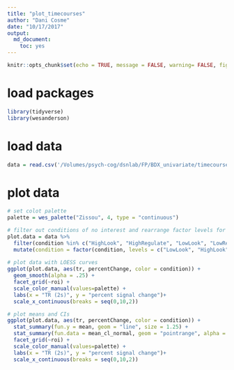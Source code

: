 ```yaml
---
title: "plot_timecourses"
author: "Dani Cosme"
date: "10/17/2017"
output:
  md_document:
    toc: yes
---
```


```r
knitr::opts_chunk$set(echo = TRUE, message = FALSE, warning= FALSE, fig.width = 10, fig.height = 5, dpi = 150)
```

# load packages
```r
library(tidyverse)
library(wesanderson)
```

# load data
```r
data = read.csv('/Volumes/psych-cog/dsnlab/FP/BDX_univariate/timecourses/timecourses.csv')
```

# plot data
```r
# set colot palette
palette = wes_palette("Zissou", 4, type = "continuous")

# filter out conditions of no interest and rearrange factor levels for plotting
plot.data = data %>%
  filter(condition %in% c("HighLook", "HighRegulate", "LowLook", "LowRegulate")) %>%
  mutate(condition = factor(condition, levels = c("LowLook", "HighLook", "LowRegulate", "HighRegulate")))
  
# plot data with LOESS curves
ggplot(plot.data, aes(tr, percentChange, color = condition)) +
  geom_smooth(alpha = .25) + 
  facet_grid(~roi) +
  scale_color_manual(values=palette) + 
  labs(x = "TR (2s)", y = "percent signal change")+ 
  scale_x_continuous(breaks = seq(0,10,2))

# plot means and CIs
ggplot(plot.data, aes(tr, percentChange, color = condition)) +
  stat_summary(fun.y = mean, geom = "line", size = 1.25) + 
  stat_summary(fun.data = mean_cl_normal, geom = "pointrange", alpha = .5) +
  facet_grid(~roi) +
  scale_color_manual(values=palette) + 
  labs(x = "TR (2s)", y = "percent signal change")+ 
  scale_x_continuous(breaks = seq(0,10,2))
```
